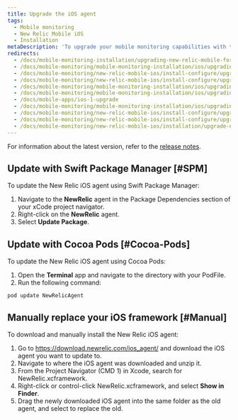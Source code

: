 ```yaml
---
title: Upgrade the iOS agent
tags:
  - Mobile monitoring
  - New Relic Mobile iOS
  - Installation
metaDescription: 'To upgrade your mobile monitoring capabilities with the latest iOS agent, start here.'
redirects:
  - /docs/mobile-monitoring-installation/upgrading-new-relic-mobile-for-ios-apps
  - /docs/mobile-monitoring/mobile-monitoring-installation/ios/upgrading-new-relic-mobiles-ios-sdk
  - /docs/mobile-monitoring/new-relic-mobile-ios/install-configure/upgrading-new-relic-mobiles-ios-sdk
  - /docs/mobile-monitoring/new-relic-mobile-ios/install-configure/upgrade-new-relic-mobiles-ios-sdk
  - /docs/mobile-monitoring/mobile-monitoring-installation/ios/upgrading-new-relic-mobiles-ios-sdk-v4
  - /docs/mobile-monitoring/mobile-monitoring-installation/ios/upgrading-new-relic-mobiles-ios-sdk-v1-0
  - /docs/mobile-apps/ios-1-upgrade
  - /docs/mobile-monitoring/mobile-monitoring-installation/ios/upgrading-new-relic-mobiles-ios-sdk-v1
  - /docs/mobile-monitoring/new-relic-mobile-ios/install-configure/upgrading-new-relic-mobiles-ios-sdk-v4
  - /docs/mobile-monitoring/new-relic-mobile-ios/install-configure/upgrade-new-relic-mobiles-ios-sdk-v4
  - /docs/mobile-monitoring/new-relic-mobile-ios/installation/upgrade-new-relic-mobiles-ios-sdk-v4/
---
```

 For information about the latest version, refer to the [release notes](/docs/releases/ios).

## Update with Swift Package Manager [#SPM]

To update the New Relic iOS agent using Swift Package Manager:

1. Navigate to the **NewRelic** agent in the Package Dependencies section of your xCode project navigator.
2. Right-click on the **NewRelic** agent.
3. Select **Update Package**.


## Update with Cocoa Pods [#Cocoa-Pods]

To update the New Relic iOS agent using Cocoa Pods:

1. Open the **Terminal** app and navigate to the directory with your PodFile.
2. Run the following command:
```
pod update NewRelicAgent
```


## Manually replace your iOS framework [#Manual]

To download and manually install the New Relic iOS agent:

1. Go to https://download.newrelic.com/ios_agent/ and download the iOS agent you want to update to.
2. Navigate to where the iOS agent was downloaded and unzip it.
3. From the Project Navigator (CMD 1) in Xcode, search for NewRelic.xcframework.
4. Right-click or control-click NewRelic.xcframework, and select **Show in Finder**.
5. Drag the newly downloaded iOS agent into the same folder as the old agent, and select to replace the old.
